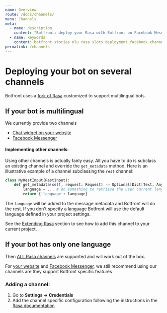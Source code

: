 ```yaml
---
name: Overview
route: /docs/channels/
menu: Channels
meta:
  - name: description
    content: "Botfront: deploy your Rasa with Botfront on Facebook Messenger"
  - name: keywords
    content: botfront stories nlu rasa slots deployment facebook channels
permalink: /channels
---
```


# Deploying your bot on several channels

Botfront uses a [fork of Rasa](https://github.com/botfront/rasa-for-botfront) customized to support multilingual bots.

## If your bot is multilingual

We currently provide two channels

- [Chat widget on your website](/docs/channels/webchat)
- [Facebook Messenger](/docs/channels/messenger)

#### Implementing other channels:

Using other channels is actually fairly easy. All you have to do is subclass an existing channel and override the `get_metadata` method. Here is an illustrative example of a channel subclassing the `rest` channel:

```python
class MyRestInput(RestInput):
    def get_metadata(self, request: Request) -> Optional[Dict[Text, Any]]:
        language = ... # do something to retrieve the user current language
        return {'language': language}
```

The `language` will be added to the message metadata and Botfront will do the rest. If you don't specify a language Botfront will use the default language defined in your project settings.

<Important title="Using your channel">

See the [Extending Rasa](/docs/developers-guide/extending-rasa) section to see how to add this channel to your current project.

</Important>

## If your bot has only one language

Then [ALL Rasa channels](https://rasa.com/docs/rasa/user-guide/messaging-and-voice-channels/) are supported and will work out of the box.

<Important type="tip">

For [your website](/docs/channels/webchat) and [Facebook Messenger](/docs/channels/messenger), we still recommend using our channels are they support Botfront specific features

</Important>

### Adding a channel:

1. Go to **Settings -> Credentials**
2. Add the channel specific configuration following the instructions in the [Rasa documentation](https://rasa.com/docs/rasa/user-guide/messaging-and-voice-channels/)
